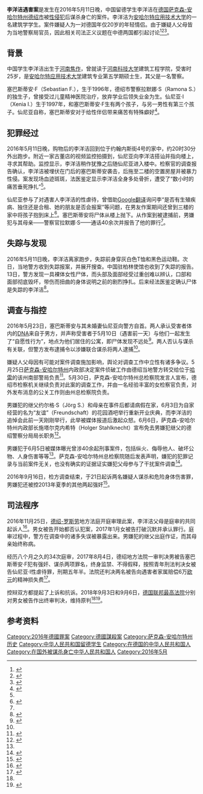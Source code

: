 {{Infobox person
| name          = 李洋洁
| image         = Dessau-Roßlau,Johannisstraße 4.jpg
| alt           = Haus in der Johannisstraße von Dessau-Roßlau
| caption       = 约翰内斯街4号，德绍-罗斯劳
| birth_date    = 1990年9月9日
| native_name        = 李洋洁
| birth_place   =  中国[[河南省|河南省]][[焦作|焦作]]
| disappeared_date   =  2016年5月11日
| disappeared_place  =  德国[[德绍|德绍]]
| nationality   = 中国
| death_cause   =
| body_discovered    = 2016年5月13日于[[德绍|德绍]]}}
'''李洋洁遇害案'''是发生在2016年5月11日晚，中国留德学生李洋洁在[[德国|德国]][[萨克森-安哈尔特|萨克森-安哈尔特州]][[德绍-罗斯劳|德绍市]]被[[性侵犯|性侵犯]]后谋杀身亡的案件。李洋洁为[[安哈尔特应用技术大学|安哈尔特应用技术大学]]的一名建筑学学生。案件嫌疑人为一对德国年仅20岁的年轻情侣。由于嫌疑人父母皆为当地警察局官员，因此相关司法正义议题在中德两国都引起讨论<ref>{{Cite web|url=http://www.china-botschaft.de/chn/sgyw/t1367468.htm|title=中国驻德使馆要求德方公正调查我留学生遇害案|accessdate=|author=|date=2016-05-29|publisher=驻德使馆|archive-date=2016-06-16|archive-url=https://web.archive.org/web/20160616064901/http://www.china-botschaft.de/chn/sgyw/t1367468.htm|dead-url=no}}</ref><ref>{{Cite web|url=http://www.xinhuanet.com/world/2016-05/29/c_1118950995.htm|title=新华国际时评：中国留德女学生之死检验程序正义|accessdate=|author=|date=2016-05-29|publisher=新华社}}</ref><ref name="welt">{{Cite web|url=https://www.welt.de/politik/article155965362/Ein-Sexualmord-und-die-merkwuerdige-Rolle-der-Polizei.html|title=Ein Sexualmord und die merkwürdige Rolle der Polizei|accessdate=|author=Dirk Banse, Uwe Müller|date=2016-06-05|agency=Welt|language=de|archive-date=2020-11-11|archive-url=https://web.archive.org/web/20201111232623/https://www.welt.de/politik/article155965362/Ein-Sexualmord-und-die-merkwuerdige-Rolle-der-Polizei.html|dead-url=no}}</ref>。

== 背景 ==
中国学生李洋洁出生于[[河南|河南]][[焦作|焦作]]，曾就读于[[河南科技大学|河南科技大学]]建筑工程学院，受害时25岁，是[[安哈尔特应用技术大学|安哈尔特应用技术大学]]建筑专业第五学期硕士生，其父是一名警察。

塞巴斯蒂安·F（Sebastian F.），生于1996年，德绍市警察拉默娜·S（Ramona S.）的独生子，曾接受过儿童精神医院治疗，放弃学业后领失业金为生。仙尼亚·I（Xenia I.）生于1997年，和塞巴斯蒂安·F生有两个孩子，与另一男性有第三个孩子。仙尼亚自称，塞巴斯蒂安对于给性伴侣带来痛苦有特殊癖好<ref name="sz">{{Cite journal|title=Die Fragen der Familie Li|author=Annette Ramelsberger|url=https://www.sueddeutsche.de/politik/mord-in-dessau-die-fragen-der-familie-li-1.3526016|journal=Süddeutsche Zeitung|date=2017-05-29|ISSN=0174-4917|language=de}}</ref>。

== 犯罪经过 ==
2016年5月11日晚，购物后的李洋洁回到位于约翰内斯街4号的家中，约20时30分外出跑步。附近一家古董店的视频监控拍摄到，仙尼亚向李洋洁搭讪并指向楼上，寻求其帮助。监控显示，李洋洁稍作犹豫之后随仙尼亚进入楼中。检察官的调查报告确认，李洋洁被埋伏在门后的塞巴斯蒂安袭击，后拖至二楼的空置房屋并被暴力性侵。案发现场血迹斑斑，法医鉴定显示李洋洁全身多处骨折，遭受了“数小时的痛苦垂死挣扎”<ref name="sz"/>。

仙尼亚参与了对遇害人李洋洁的性虐待，曾借助[[Google翻译|Google翻译]]询问李“是否有生殖疾病、独住还是合租、她的朋友是否会报案”等问题，在男友作案期间还曾到三楼的家中将孩子抱到床上<ref>{{Cite web|url=https://www.mz-web.de/dessau-rosslau/mordfall-yangjie-li-die-familie-der-getoeteten-chinesin-laesst-weiter-fragen-29422694|title=Mordfall Yangjie Li Die Familie der getöteten Chinesin lässt weiter fragen|accessdate=|author=Ralf Böhme|date=2018-01-03|publisher=Mitteldeutsche Zeitung|language=de}}</ref>。塞巴斯蒂安将尸体从楼上抛下。从作案到被逮捕前，男嫌犯与其母亲——警察官拉默娜·S——通话40余次并报告了他的罪行<ref name="sz"/>。

== 失踪与发现 ==
2016年5月11日晚，李洋洁离家跑步，失踪前身穿灰白色T恤和黑色运动鞋。次日，当地警方收到失踪报案，并展开搜查。中国驻柏林使馆也收到了失踪的报告。13日，警方发现一具裸体女性尸体，而头部及面部经受过重创难以辨认，口部和面部彻底毁坏，带伤而扭曲的身体说明之前的剧烈挣扎。后来经法医鉴定确认尸体是失踪的李洋洁<ref>{{Cite news|url=https://p.dw.com/p/1Iopb|title=法医鉴定确认女尸为失踪中国女生|date=2016-05-16|work=德国之声}}</ref>。

== 调查与指控==
2016年5月23日，塞巴斯蒂安与其未婚妻仙尼亚向警方自首。两人承认受害者体内的[[DNA|DNA]]来自于男方，并声称受害者于5月10日（遇害前一天）与他们一起发生了“自愿性行为”，地点为他们居住的公寓，即尸体发现不远处<ref name="waz">{{Cite news|url=https://www.waz.de/panorama/junges-paar-soll-chinesische-studentin-ermordet-haben-id11855183.html|title=Junges Paar soll chinesische Studentin ermordet haben|author=|date=2016-05-24|work=WAZ|accessdate=|language=de|archive-date=2019-04-09|archive-url=https://web.archive.org/web/20190409143835/https://www.waz.de/panorama/junges-paar-soll-chinesische-studentin-ermordet-haben-id11855183.html|dead-url=no}}</ref>。两人否认与谋杀有关联，但警方发布逮捕令以涉嫌联合谋杀将两人逮捕<ref name="waz"/>。

嫌疑人父母因有可能对案件调查施加影响，舆论对调查工作中立性有诸多争议。5月25日[[萨克森-安哈尔特州|萨克森-安哈尔特州]]内政部决定案件侦破工作由德绍当地警方转交给位于[[哈雷_(德国)|哈雷]]的该州南部警局负责<ref>{{Cite web|url=http://www.presse.sachsen-anhalt.de/index.php?cmd=get&id=877720&identifier=2408d936667a379b3086bdfb97622c39|title=Tötungsdelikt in Dessau-Roßlau zum Nachteil der chinesischen Studentin Yangjie Li|date=2016-05-25|work=Ministerium für Inneres und Sport|language=de|access-date=2018-12-25|archive-date=2018-12-26|archive-url=https://web.archive.org/web/20181226035219/http://www.presse.sachsen-anhalt.de/index.php?cmd=get&id=877720&identifier=2408d936667a379b3086bdfb97622c39|dead-url=no}}</ref>。5月30日，萨克森-安哈尔特州总检察院发言人宣布，德绍市检察机关继续负责对此案的调查工作，并由一名经验丰富的女检察官负责，对外发布消息的公关工作则由州总检察院负责。

男嫌犯的继父约尔格·S（Jörg S.）和母亲在事件后都请病假在家，6月3日为自家经营的名为“友谊”（Freundschaft）的花园酒吧举行重新开业庆典，而李洋洁的追悼会此前一天刚刚举行，此举被媒体报道后激起众怒。6月6日，萨克森-安哈尔特州内政部长施塔尔克内希特（Holger Stahlknecht）宣布免去男嫌犯继父的德绍警察分局局长职务<ref>{{Cite web|url=https://www.mz-web.de/mitteldeutschland/stahlknecht-entzieht-dessauer-revierleiter-dienstgeschaefte-24181380|title=Stahlknecht entzieht Dessauer Revierleiter Dienstgeschäfte|date=2016-06-06|work=Mitteldeutsche Zeitung|language=de}}</ref>。

男嫌犯于6月5日被媒体曝光曾涉40余起刑事案件，包括纵火、侮辱他人、破坏公物、人身伤害等等<ref name="welt"/>。萨克森-安哈尔特州总检察院随后发表声明，嫌犯的犯罪记录与当前案件无关，也没有确实的证据证实嫌犯父母参与了干扰案件调查<ref>{{Cite web|url=http://www.presse.sachsen-anhalt.de/index.php?cmd=get&id=877921&identifier=a62eded765df51ca6f633bb4d5fb8390|title=Tötungsdelikt zum Nachteil der chinesischen Studentin Yangjie Li|date=2016-06-06|work=Generalstaatsanwaltschaft Naumburg|language=de|access-date=2018-12-25|archive-date=2018-12-26|archive-url=https://web.archive.org/web/20181226035234/http://www.presse.sachsen-anhalt.de/index.php?cmd=get&id=877921&identifier=a62eded765df51ca6f633bb4d5fb8390|dead-url=no}}</ref>。

2016年9月16日，检方调查结束，于21日起诉两名嫌疑人谋杀和危险身体伤害罪，男嫌犯还被控2013年夏季的其他两起强奸<ref name="mdr">{{Cite web|url=https://www.mdr.de/sachsen-anhalt/dessau/chronologie-gewaltsamer-tod-chinesischer-studentin-in-dessau-100.html|title=Chronologie: Der Mordfall Yangjie Li in Dessau-Roßlau|accessdate=2018-12-25|work=mdr.de|language=de|archive-date=2020-01-21|archive-url=https://web.archive.org/web/20200121061956/https://www.mdr.de/sachsen-anhalt/dessau/chronologie-gewaltsamer-tod-chinesischer-studentin-in-dessau-100.html|dead-url=no}}</ref>。

== 司法程序 ==
2016年11月25日，[[德绍-罗斯劳|德绍-罗斯劳]]地方法庭开庭审理此案，李洋洁父母是庭审的共同起诉人<ref>{{Cite web|url=https://p.dw.com/p/2TE42|title=遇害留德女生李洋洁案今日开庭|date=2016-11-25|work=德国之声}}</ref>。男女被告开始都否认犯案，2017年1月女被告打破沉默并承认罪行。庭审过程中，警方在调查中的诸多失误被暴露出来。男嫌犯的继父出庭作证，而其母亲始终称病。

经历八个月之久的34次庭审，2017年8月4日，德绍地方法院一审判决男被告塞巴斯蒂安·F犯有强奸、谋杀两项罪名，终身监禁、不得假释，按照青年刑法判决女被告仙尼亚·I性虐待罪，刑期五年半。法院还判决两名被告向遇害者家属赔偿6万[[欧元|欧元]]的精神损失费<ref>{{Cite web|url=https://p.dw.com/p/2hg3H|title=李洋洁案男被告获最重刑罚 仍毫无悔意|date=2017-08-04|work=德国之声}}</ref>。

控辩双方都提起了上诉和抗诉。2018年9月3日和9月6日，[[德国联邦最高法院|德国联邦最高法院]]分别对男女被告作出终审判决，维持原判<ref name="mdr"/><ref>{{Cite web|url=https://p.dw.com/p/342y5|title=李洋洁案尘埃落定 维持原判|date=2018-09-07|work=德国之声}}</ref>。

== 参考资料 ==
{{Reflist|2}}

[[Category:2016年德國罪案|Category:2016年德國罪案]]
[[Category:德國謀殺案|Category:德國謀殺案]]
[[Category:萨克森-安哈尔特州历史|Category:萨克森-安哈尔特州历史]]
[[Category:中华人民共和国留德学生|Category:中华人民共和国留德学生]]
[[Category:在德国的中华人民共和国人|Category:在德国的中华人民共和国人]]
[[Category:在国外被谋杀身亡中华人民共和国人|Category:在国外被谋杀身亡中华人民共和国人]]
[[Category:2016年5月|Category:2016年5月]]